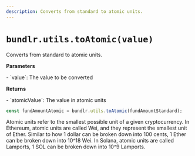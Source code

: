 ```yaml
---
description: Converts from standard to atomic units.
---
```



# `bundlr.utils.toAtomic(value)`

Converts from standard to atomic units.

**Parameters**

<div className="-mt-5" />- `value`: The value to be converted

**Returns**

<div className="-mt-5" />- `atomicValue`: The value in atomic units

```js
const fundAmountAtomic = bundlr.utils.toAtomic(fundAmountStandard);
```

<Callout type="info" emoji="ℹ️">
  Atomic units refer to the smallest possible unit of a given cryptocurrency. In
  Ethereum, atomic units are called Wei, and they represent the smallest unit of
  Ether. Similar to how 1 dollar can be broken down into 100 cents, 1 Ether can
  be broken down into 10^18 Wei. In Solana, atomic units are called Lamports, 1
  SOL can be broken down into 10^9 Lamports.
</Callout>
